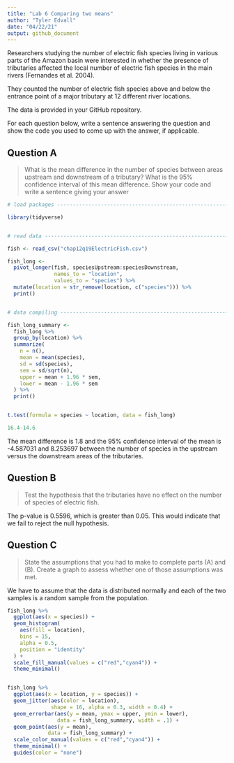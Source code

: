 ```yaml
---
title: "Lab 6 Comparing two means"
author: "Tyler Edvall"
date: "04/22/21"
output: github_document
---
```


Researchers studying the number of electric fish species living in various parts of the Amazon basin were interested in whether the presence of tributaries affected the local number of electric fish species in the main rivers (Fernandes et al. 2004).

They counted the number of electric fish species above and below the entrance point of a major tributary at 12 different river locations.

The data is provided in your GitHub repository.

For each question below, write a sentence answering the question and show the code you used to come up with the answer, if applicable.

## Question A

> What is the mean difference in the number of species between areas upstream and downstream of a tributary? What is the 95% confidence interval of this mean difference. Show your code and write a sentence giving your answer

```r

# load packages -----------------------------------------------------------

library(tidyverse)


# read data ---------------------------------------------------------------

fish <- read_csv("chap12q19ElectricFish.csv")

fish_long <- 
  pivot_longer(fish, speciesUpstream:speciesDownstream,
               names_to = "location",
               values_to = "species") %>% 
  mutate(location = str_remove(location, c("species"))) %>% 
  print()


# data compiling ----------------------------------------------------------------

fish_long_summary <-
  fish_long %>% 
  group_by(location) %>% 
  summarize(
    n = n(),
    mean = mean(species),
    sd = sd(species),
    sem = sd/sqrt(n),
    upper = mean + 1.96 * sem,
    lower = mean - 1.96 * sem
  ) %>% 
  print()


t.test(formula = species ~ location, data = fish_long)

16.4-14.6

```

The mean difference is 1.8 and the 95% confidence interval of the mean is -4.587031 and 8.253697 between the number of species in the upstream versus the downstream areas of the tributaries. 


## Question B

> Test the hypothesis that the tributaries have no effect on the number of species of electric fish.


The p-value is 0.5596, which is greater than 0.05. This would indicate that we fail to reject the null hypothesis. 


## Question C

> State the assumptions that you had to make to complete parts (A) and (B). Create a graph to assess whether one of those assumptions was met.


We have to assume that the data is distributed normally and each of the two samples is a random sample from the population.

```r

fish_long %>% 
  ggplot(aes(x = species)) +
  geom_histogram(
    aes(fill = location), 
    bins = 15, 
    alpha = 0.5, 
    position = "identity"
  ) +
  scale_fill_manual(values = c("red","cyan4")) +
  theme_minimal()


fish_long %>% 
  ggplot(aes(x = location, y = species)) +
  geom_jitter(aes(color = location), 
              shape = 16, alpha = 0.3, width = 0.4) +
  geom_errorbar(aes(y = mean, ymax = upper, ymin = lower), 
                data = fish_long_summary, width = .1) +
  geom_point(aes(y = mean), 
             data = fish_long_summary) +
  scale_color_manual(values = c("red","cyan4")) +
  theme_minimal() +
  guides(color = "none")


```
